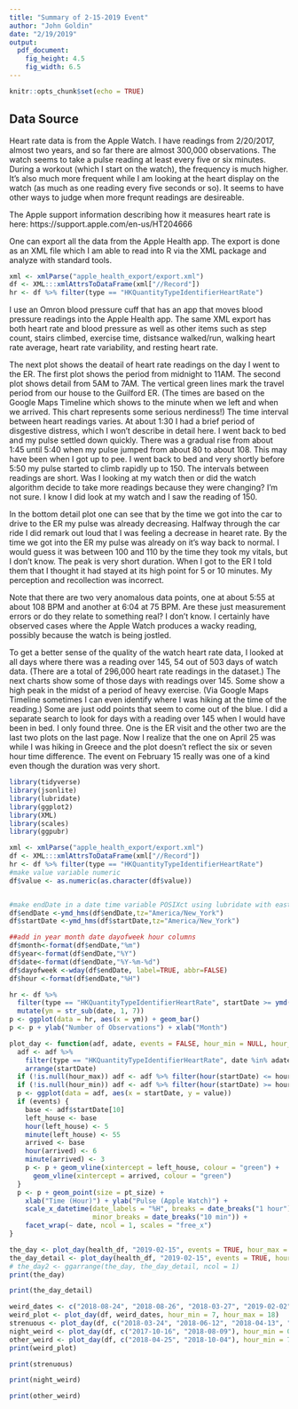 ```yaml
---
title: "Summary of 2-15-2019 Event"
author: "John Goldin"
date: "2/19/2019"
output: 
  pdf_document:
    fig_height: 4.5
    fig_width: 6.5
---
```

```r
knitr::opts_chunk$set(echo = TRUE)
```

## Data Source

Heart rate data is from the Apple Watch. I have readings from 2/20/2017, almost two years, and so far 
there are
almost 300,000 observations. The watch seems to take a pulse reading at least every five or six minutes.
During a workout (which I start on the watch), the frequency is much higher. It's also much more frequent
while I am looking at the heart display on the watch (as much as one reading every five seconds or so). 
It seems to have other ways to judge when more frequnt readings are desireable. 

The Apple support information describing how it measures heart rate is here: https://support.apple.com/en-us/HT204666

One can export all the data from the Apple Health app. The export is done as an XML file which
I am able to read into R via the XML package and analyze with standard tools.

```r
xml <- xmlParse("apple_health_export/export.xml")
df <- XML:::xmlAttrsToDataFrame(xml["//Record"])
hr <- df %>% filter(type == "HKQuantityTypeIdentifierHeartRate")
```

I use an Omron blood pressure cuff that has an app that moves blood pressure readings into
the Apple Health app. The same XML export has both heart rate and blood pressure as well as
other items such as step count, stairs climbed, exercise time, distsance walked/run, walking
heart rate average, heart rate variability, and resting heart rate.

The next plot shows the deatail of heart rate readings on the day I went to the ER. The first plot shows the period from
midnight to 11AM. The second plot shows detail from 5AM to 7AM. The vertical green lines mark the travel
period from our house to the Guilford ER. (The times are based on the Google Maps Timeline which shows to the minute when we
left and when we arrived. This chart represents some serious nerdiness!) The time interval between heart readings
varies. At about 1:30 I had a brief period of disgestive distress, which I won't describe in detail here. I went back to 
bed and my pulse settled down quickly. There was a gradual rise from about 1:45 until 5:40 when my pulse jumped from about 80 to about 108. This may have been when I got up to pee. I went back to bed and very shortly before 5:50 my pulse started to climb rapidly up to 150. The intervals between readings are short. Was I looking at my watch then or did the watch algorithm decide to 
take more readings because they were changing? I'm not sure. I know I did look at my watch and I saw the reading of 150.

In the bottom detail plot one can see that by the time we got into the car to drive to the ER my pulse was already decreasing.
Halfway through the car ride I did remark out loud that I was feeling a decrease in hearet rate. By the time we got into the 
ER my pulse was already on it's way back to normal. I would guess it was between 100 and 110 by the time they took my vitals,
but I don't know. The peak is very short duration. When I got to the ER I told them that I thought it had stayed at its high point
for 5 or 10 minutes. My perception and recollection was incorrect.

Note that there are two very anomalous data points, one at about 5:55 at about 108 BPM and another 
at 6:04 at 75 BPM. Are these just measurement errors or do they relate to something real? I don't know. I certainly have
observed cases where the Apple Watch produces a wacky reading, possibly because the watch is being jostled.

To get a better sense of the quality of the watch heart rate data, I looked at all days where there was a reading over 145, 54 out of 503 days of watch data. (There are a total of 296,000 heart rate readings in the dataset.) The next charts show some of those days with readings over 145. Some show a high peak in the midst of a period of heavy exercise.
(Via Google Maps Timeline sometimes I can even identify where I was hiking at the time of the reading.)
Some are just odd points that seem to come out of the blue. I did a separate search to look for days with a reading
over 145 when I would have been in bed. I only found three. One is the ER visit and the other two are the last two plots on the last page.
Now I realize that the one on April 25 was while I was hiking in Greece and the plot doesn't reflect the six or seven hour time difference.
The event on February 15 really was one of a kind even though the duration was very short.
\pagebreak

```r
library(tidyverse)
library(jsonlite)
library(lubridate)
library(ggplot2)
library(XML)
library(scales)
library(ggpubr)
```


```r
xml <- xmlParse("apple_health_export/export.xml")
df <- XML:::xmlAttrsToDataFrame(xml["//Record"])
hr <- df %>% filter(type == "HKQuantityTypeIdentifierHeartRate")
#make value variable numeric
df$value <- as.numeric(as.character(df$value))


#make endDate in a date time variable POSIXct using lubridate with eastern time zone
df$endDate <-ymd_hms(df$endDate,tz="America/New_York")
df$startDate <-ymd_hms(df$startDate,tz="America/New_York")

##add in year month date dayofweek hour columns
df$month<-format(df$endDate,"%m")
df$year<-format(df$endDate,"%Y")
df$date<-format(df$endDate,"%Y-%m-%d")
df$dayofweek <-wday(df$endDate, label=TRUE, abbr=FALSE)
df$hour <-format(df$endDate,"%H")
```
```r
hr <- df %>% 
  filter(type == "HKQuantityTypeIdentifierHeartRate", startDate >= ymd("2017-10-01")) %>% 
  mutate(ym = str_sub(date, 1, 7)) 
p <- ggplot(data = hr, aes(x = ym)) + geom_bar()
p <- p + ylab("Number of Observations") + xlab("Month")
```

```r
plot_day <- function(adf, adate, events = FALSE, hour_min = NULL, hour_max = NULL, pt_size = 0.3) {
  adf <- adf %>%
    filter(type == "HKQuantityTypeIdentifierHeartRate", date %in% adate) %>%
    arrange(startDate)
  if (!is.null(hour_max)) adf <- adf %>% filter(hour(startDate) <= hour_max)
  if (!is.null(hour_min)) adf <- adf %>% filter(hour(startDate) >= hour_min)
  p <- ggplot(data = adf, aes(x = startDate, y = value))
  if (events) {
    base <- adf$startDate[10]
    left_house <- base
    hour(left_house) <- 5
    minute(left_house) <- 55
    arrived <- base
    hour(arrived) <- 6
    minute(arrived) <- 3
    p <- p + geom_vline(xintercept = left_house, colour = "green") +
      geom_vline(xintercept = arrived, colour = "green")
  }
  p <- p + geom_point(size = pt_size) +
    xlab("Time (Hour)") + ylab("Pulse (Apple Watch)") +
    scale_x_datetime(date_labels = "%H", breaks = date_breaks("1 hour"),
                     minor_breaks = date_breaks("10 min")) + 
    facet_wrap(~ date, ncol = 1, scales = "free_x")
}
```

```r
the_day <- plot_day(health_df, "2019-02-15", events = TRUE, hour_max = 10)
the_day_detail <- plot_day(health_df, "2019-02-15", events = TRUE, hour_min = 5, hour_max = 6, pt_size = 0.7)
# the_day2 <- ggarrange(the_day, the_day_detail, ncol = 1)
print(the_day)
```

```r
print(the_day_detail)
```

```r
weird_dates <- c("2018-08-24", "2018-08-26", "2018-03-27", "2019-02-02")
weird_plot <- plot_day(df, weird_dates, hour_min = 7, hour_max = 18)
strenuous <- plot_day(df, c("2018-03-24", "2018-06-12", "2018-04-13", "2018-04-08"), hour_min = 7, hour_max = 18)
night_weird <- plot_day(df, c("2017-10-16", "2018-08-09"), hour_min = 0, hour_max = 24)
other_weird <- plot_day(df, c("2018-04-25", "2018-10-04"), hour_min = 7, hour_max = 18)
print(weird_plot)
```
\pagebreak
```r
print(strenuous)
```

```r
print(night_weird)
```

```r
print(other_weird)
```
